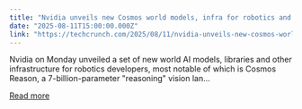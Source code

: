 ```yaml
---
title: "Nvidia unveils new Cosmos world models, infra for robotics and physical uses"
date: "2025-08-11T15:00:00.000Z"
link: "https://techcrunch.com/2025/08/11/nvidia-unveils-new-cosmos-world-models-other-infra-for-physical-applications-of-ai/"
---
```


Nvidia on Monday unveiled a set of new world AI models, libraries and other infrastructure for robotics developers, most notable of which is Cosmos Reason, a 7-billion-parameter "reasoning" vision lan...

[Read more](https://techcrunch.com/2025/08/11/nvidia-unveils-new-cosmos-world-models-other-infra-for-physical-applications-of-ai/)
